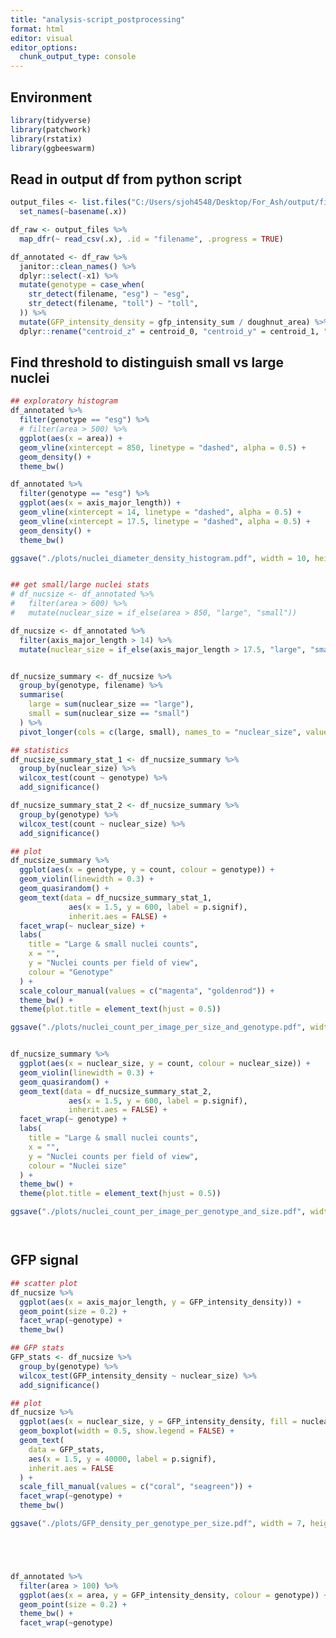 ```yaml
---
title: "analysis-script_postprocessing"
format: html
editor: visual
editor_options: 
  chunk_output_type: console
---
```


## Environment

```r
library(tidyverse)
library(patchwork)
library(rstatix)
library(ggbeeswarm)

```


## Read in output df from python script

```r
output_files <- list.files("C:/Users/sjoh4548/Desktop/For_Ash/output/first_round_df", pattern = "*.csv", full.names = TRUE) %>%
  set_names(~basename(.x))

df_raw <- output_files %>%
  map_dfr(~ read_csv(.x), .id = "filename", .progress = TRUE) 

df_annotated <- df_raw %>%
  janitor::clean_names() %>%
  dplyr::select(-x1) %>%
  mutate(genotype = case_when(
    str_detect(filename, "esg") ~ "esg",
    str_detect(filename, "toll") ~ "toll",
  )) %>%
  mutate(GFP_intensity_density = gfp_intensity_sum / doughnut_area) %>%
  dplyr::rename("centroid_z" = centroid_0, "centroid_y" = centroid_1, "centroid_x" = centroid_2)

```

## Find threshold to distinguish small vs large nuclei

```r
## exploratory histogram
df_annotated %>%
  filter(genotype == "esg") %>%
  # filter(area > 500) %>%
  ggplot(aes(x = area)) + 
  geom_vline(xintercept = 850, linetype = "dashed", alpha = 0.5) + 
  geom_density() + 
  theme_bw() 

df_annotated %>%
  filter(genotype == "esg") %>%
  ggplot(aes(x = axis_major_length)) + 
  geom_vline(xintercept = 14, linetype = "dashed", alpha = 0.5) + 
  geom_vline(xintercept = 17.5, linetype = "dashed", alpha = 0.5) + 
  geom_density() + 
  theme_bw() 

ggsave("./plots/nuclei_diameter_density_histogram.pdf", width = 10, height = 9)


## get small/large nuclei stats
# df_nucsize <- df_annotated %>%
#   filter(area > 600) %>%
#   mutate(nuclear_size = if_else(area > 850, "large", "small")) 

df_nucsize <- df_annotated %>%
  filter(axis_major_length > 14) %>%
  mutate(nuclear_size = if_else(axis_major_length > 17.5, "large", "small"))


df_nucsize_summary <- df_nucsize %>%
  group_by(genotype, filename) %>%
  summarise(
    large = sum(nuclear_size == "large"),
    small = sum(nuclear_size == "small")
  ) %>%
  pivot_longer(cols = c(large, small), names_to = "nuclear_size", values_to = "count")

## statistics 
df_nucsize_summary_stat_1 <- df_nucsize_summary %>%
  group_by(nuclear_size) %>%
  wilcox_test(count ~ genotype) %>%
  add_significance()

df_nucsize_summary_stat_2 <- df_nucsize_summary %>%
  group_by(genotype) %>%
  wilcox_test(count ~ nuclear_size) %>%
  add_significance()

## plot
df_nucsize_summary %>%
  ggplot(aes(x = genotype, y = count, colour = genotype)) +
  geom_violin(linewidth = 0.3) + 
  geom_quasirandom() + 
  geom_text(data = df_nucsize_summary_stat_1,
             aes(x = 1.5, y = 600, label = p.signif),
             inherit.aes = FALSE) + 
  facet_wrap(~ nuclear_size) +
  labs(
    title = "Large & small nuclei counts",
    x = "",
    y = "Nuclei counts per field of view",
    colour = "Genotype"
  ) +
  scale_colour_manual(values = c("magenta", "goldenrod")) +
  theme_bw() +
  theme(plot.title = element_text(hjust = 0.5))

ggsave("./plots/nuclei_count_per_image_per_size_and_genotype.pdf", width = 8, height = 6)


df_nucsize_summary %>%
  ggplot(aes(x = nuclear_size, y = count, colour = nuclear_size)) +
  geom_violin(linewidth = 0.3) + 
  geom_quasirandom() + 
  geom_text(data = df_nucsize_summary_stat_2,
             aes(x = 1.5, y = 600, label = p.signif),
             inherit.aes = FALSE) +
  facet_wrap(~ genotype) +
  labs(
    title = "Large & small nuclei counts",
    x = "",
    y = "Nuclei counts per field of view",
    colour = "Nuclei size"
  ) +
  theme_bw() +
  theme(plot.title = element_text(hjust = 0.5))

ggsave("./plots/nuclei_count_per_image_per_genotype_and_size.pdf", width = 8, height = 6)




```

## GFP signal

```r
## scatter plot
df_nucsize %>%
  ggplot(aes(x = axis_major_length, y = GFP_intensity_density)) +
  geom_point(size = 0.2) + 
  facet_wrap(~genotype) +
  theme_bw()

## GFP stats
GFP_stats <- df_nucsize %>%
  group_by(genotype) %>%
  wilcox_test(GFP_intensity_density ~ nuclear_size) %>%
  add_significance()

## plot
df_nucsize %>%
  ggplot(aes(x = nuclear_size, y = GFP_intensity_density, fill = nuclear_size)) +
  geom_boxplot(width = 0.5, show.legend = FALSE) +
  geom_text(
    data = GFP_stats,
    aes(x = 1.5, y = 40000, label = p.signif),
    inherit.aes = FALSE
  ) +
  scale_fill_manual(values = c("coral", "seagreen")) +
  facet_wrap(~genotype) +
  theme_bw()

ggsave("./plots/GFP_density_per_genotype_per_size.pdf", width = 7, height = 6)






```















```r

df_annotated %>%
  filter(area > 100) %>%
  ggplot(aes(x = area, y = GFP_intensity_density, colour = genotype)) + 
  geom_point(size = 0.2) +
  theme_bw() +
  facet_wrap(~genotype)
```






